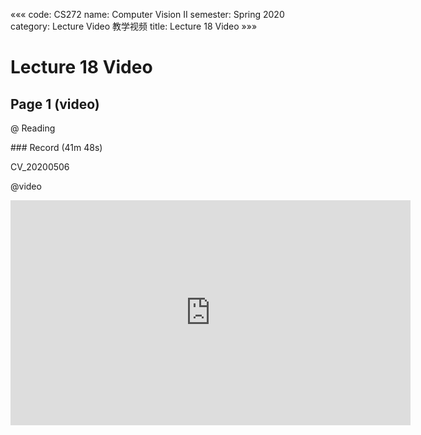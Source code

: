 «««
code: CS272
name: Computer Vision II
semester: Spring 2020
category: Lecture Video 教学视频
title: Lecture 18 Video
»»»

# Lecture 18 Video

## Page 1 (video)

@ Reading

<div class="markdown-body">
### Record (41m 48s)

CV_20200506
</div>

@video

<iframe src="https://sbbrisk.com/e/lsjiou9rt6qu.html" frameborder=0 marginwidth=0 marginheight=0 scrolling=no width=640 height=360 allowfullscreen></iframe>
